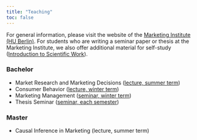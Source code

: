 ```yaml
---
title: "Teaching"
toc: false
---
```


For general information, please visit the website of the [Marketing Institute (HU Berlin)](https://www.wiwi.hu-berlin.de/de/professuren/bwl/marketing/studium). For students who are writing a seminar paper or thesis at the Marketing Institute, we also offer additional material for self-study ([Introduction to Scientific Work](https://www.wiwi.hu-berlin.de/de/professuren/bwl/marketing/studium/ba-studiengaenge/709002-einfuehrung-in-das-wissenschaftliche-arbeiten-020922-1.pdf)).

### Bachelor

-   Market Research and Marketing Decisions ([lecture, summer term](https://www.wiwi.hu-berlin.de/de/professuren/bwl/marketing/studium/ba-studiengaenge/syllabus-mfme-sose-2024-70687.pdf))
-   Consumer Behavior ([lecture, winter term](https://www.wiwi.hu-berlin.de/de/professuren/bwl/marketing/studium/ba-studiengaenge/syllabus-konsumentenverhalten-ws-24_25-707100.pdf))
-   Marketing Management ([seminar, winter term](https://www.wiwi.hu-berlin.de/de/professuren/bwl/marketing/studium/ba-studiengaenge/syllabus-70708-se-zum-marketingmanagement-ws-24_25.pdf))
-   Thesis Seminar ([seminar, each semester](https://www.wiwi.hu-berlin.de/de/professuren/bwl/marketing/studium/ba-studiengaenge/syllabus-709001-studienabschlusssem-marketingkonsumentenverh-ws-24_25.pdf))

### Master

-   Causal Inference in Marketing (lecture, summer term)
